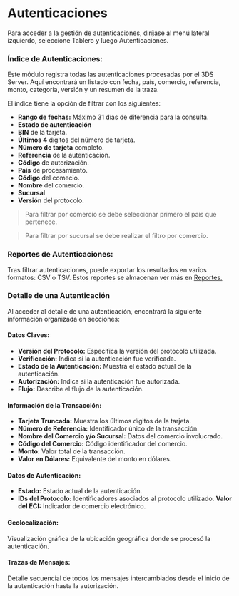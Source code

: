 

# Autenticaciones

Para acceder a la gestión de autenticaciones, diríjase al menú lateral izquierdo, seleccione Tablero y luego Autenticaciones.

### Índice de Autenticaciones:
Este módulo registra todas las autenticaciones procesadas por el 3DS Server. Aquí encontrará un listado con fecha, país, comercio, referencia, monto, categoría, versión y un resumen de la traza.

El indice tiene la opción de filtrar con los siguientes:

- **Rango de fechas:** Máximo 31 días de diferencia para la consulta.
- **Estado de autenticación**
- **BIN** de la tarjeta.
- **Últimos 4** dígitos del número de tarjeta.
- **Número de tarjeta** completo.
- **Referencia** de la autenticación.
- **Código** de autorización.
- **País** de procesamiento.
- **Código** del comecio.
- **Nombre** del comercio.
- **Sucursal**
- **Versión** del protocolo.

> Para filtrar por comercio se debe seleccionar primero el país que pertenece.

> Para filtrar por sucursal se debe realizar el filtro por comercio.

### Reportes de Autenticaciones:
Tras filtrar autenticaciones, puede exportar los resultados en varios formatos: CSV o TSV. Estos reportes se almacenan ver más en [Reportes.](reportes)

### Detalle de una Autenticación
Al acceder al detalle de una autenticación, encontrará la siguiente información organizada en secciones:

#### Datos Claves:
- **Versión del Protocolo:** Especifica la versión del protocolo utilizada.
- **Verificación:** Indica si la autenticación fue verificada.
- **Estado de la Autenticación:** Muestra el estado actual de la autenticación.
- **Autorización:** Indica si la autenticación fue autorizada.
- **Flujo:** Describe el flujo de la autenticación.

#### Información de la Transacción:
- **Tarjeta Truncada:** Muestra los últimos dígitos de la tarjeta.
- **Número de Referencia:** Identificador único de la transacción.
- **Nombre del Comercio y/o Sucursal:** Datos del comercio involucrado.
- **Código del Comercio:** Código identificador del comercio.
- **Monto:** Valor total de la transacción.
- **Valor en Dólares:** Equivalente del monto en dólares.

#### Datos de Autenticación:
- **Estado:** Estado actual de la autenticación.
- **IDs del Protocolo:** Identificadores asociados al protocolo utilizado.
  **Valor del ECI:** Indicador de comercio electrónico.

#### Geolocalización:
Visualización gráfica de la ubicación geográfica donde se procesó la autenticación.

#### Trazas de Mensajes:

Detalle secuencial de todos los mensajes intercambiados desde el inicio de la autenticación hasta la autorización.
